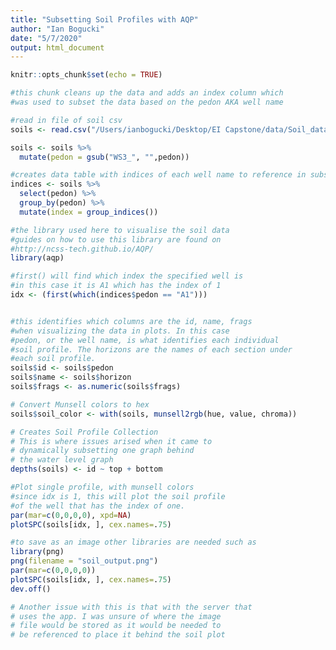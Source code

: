 ```yaml
---
title: "Subsetting Soil Profiles with AQP"
author: "Ian Bogucki"
date: "5/7/2020"
output: html_document
---
```


```r
knitr::opts_chunk$set(echo = TRUE)
```

```r
#this chunk cleans up the data and adds an index column which 
#was used to subset the data based on the pedon AKA well name

#read in file of soil csv
soils <- read.csv("/Users/ianbogucki/Desktop/EI Capstone/data/Soil_database.csv", stringsAsFactors = FALSE)

soils <- soils %>% 
  mutate(pedon = gsub("WS3_", "",pedon))

#creates data table with indices of each well name to reference in subsetting
indices <- soils %>% 
  select(pedon) %>% 
  group_by(pedon) %>% 
  mutate(index = group_indices())

```

```r
#the library used here to visualise the soil data
#guides on how to use this library are found on 
#http://ncss-tech.github.io/AQP/
library(aqp)

#first() will find which index the specified well is
#in this case it is A1 which has the index of 1
idx <- (first(which(indices$pedon == "A1")))


#this identifies which columns are the id, name, frags
#when visualizing the data in plots. In this case
#pedon, or the well name, is what identifies each individual 
#soil profile. The horizons are the names of each section under
#each soil profile. 
soils$id <- soils$pedon
soils$name <- soils$horizon
soils$frags <- as.numeric(soils$frags)

# Convert Munsell colors to hex
soils$soil_color <- with(soils, munsell2rgb(hue, value, chroma))

# Creates Soil Profile Collection
# This is where issues arised when it came to
# dynamically subsetting one graph behind
# the water level graph
depths(soils) <- id ~ top + bottom

#Plot single profile, with munsell colors
#since idx is 1, this will plot the soil profile
#of the well that has the index of one.
par(mar=c(0,0,0,0), xpd=NA)
plotSPC(soils[idx, ], cex.names=.75)

#to save as an image other libraries are needed such as
library(png)
png(filename = "soil_output.png")
par(mar=c(0,0,0,0))
plotSPC(soils[idx, ], cex.names=.75)
dev.off()

# Another issue with this is that with the server that
# uses the app. I was unsure of where the image
# file would be stored as it would be needed to 
# be referenced to place it behind the soil plot



```
